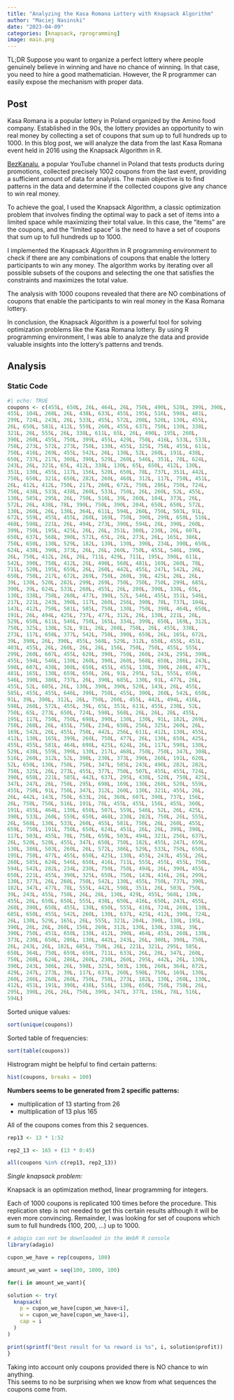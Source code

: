 ```yaml
---
title: "Analyzing the Kasa Romana Lottery with Knapsack Algorithm"
author: "Maciej Nasinski"
date: "2023-04-09"
categories: [knapsack, rprogramming]
image: main.png
---
```


TL;DR Suppose you want to organize a perfect lottery where people genuinely believe in winning and have no chance of winning. In that case, you need to hire a good mathematician. However, the R programmer can easily expose the mechanism with proper data.

## Post

Kasa Romana is a popular lottery in Poland organized by the Amino food company. Established in the 90s, the lottery provides an opportunity to win real money by collecting a set of coupons that sum up to full hundreds up to 1000. In this blog post, we will analyze the data from the last Kasa Romana event held in 2016 using the Knapsack Algorithm in R.

[BezKanalu](https://www.facebook.com/BezKanalu/), a popular YouTube channel in Poland that tests products during promotions, collected precisely 1002 coupons from the last event, providing a sufficient amount of data for analysis. The main objective is to find patterns in the data and determine if the collected coupons give any chance to win real money.

To achieve the goal, I used the Knapsack Algorithm, a classic optimization problem that involves finding the optimal way to pack a set of items into a limited space while maximizing their total value. In this case, the "items" are the coupons, and the "limited space" is the need to have a set of coupons that sum up to full hundreds up to 1000.

I implemented the Knapsack Algorithm in R programming environment to check if there are any combinations of coupons that enable the lottery participants to win any money. The algorithm works by iterating over all possible subsets of the coupons and selecting the one that satisfies the constraints and maximizes the total value.

The analysis with 1000 coupons revealed that there are NO combinations of coupons that enable the participants to win real money in the Kasa Romana lottery.

In conclusion, the Knapsack Algorithm is a powerful tool for solving optimization problems like the Kasa Romana lottery. By using R programming environment, I was able to analyze the data and provide valuable insights into the lottery's patterns and trends. 


## Analysis

### Static Code

```r
#| echo: TRUE
coupons <- c(455L, 650L, 26L, 464L, 26L, 750L, 490L, 520L, 399L, 390L, 750L, 
455L, 104L, 260L, 26L, 438L, 633L, 455L, 195L, 516L, 598L, 481L, 
299L, 724L, 243L, 26L, 533L, 455L, 572L, 208L, 520L, 130L, 455L, 
26L, 650L, 581L, 412L, 559L, 260L, 455L, 637L, 750L, 130L, 338L, 
321L, 26L, 555L, 26L, 338L, 611L, 65L, 26L, 490L, 195L, 260L, 
390L, 260L, 455L, 750L, 399L, 455L, 429L, 750L, 416L, 533L, 533L, 
750L, 273L, 572L, 273L, 750L, 130L, 455L, 325L, 750L, 455L, 611L, 
750L, 416L, 269L, 455L, 542L, 26L, 130L, 52L, 260L, 191L, 438L, 
650L, 737L, 217L, 308L, 390L, 529L, 260L, 546L, 351L, 78L, 624L, 
243L, 26L, 321L, 65L, 412L, 338L, 130L, 65L, 650L, 412L, 130L, 
351L, 130L, 455L, 117L, 156L, 520L, 650L, 78L, 737L, 351L, 442L, 
750L, 650L, 321L, 650L, 282L, 260L, 468L, 312L, 117L, 750L, 451L, 
26L, 412L, 412L, 750L, 217L, 260L, 672L, 750L, 286L, 750L, 724L, 
750L, 438L, 533L, 438L, 260L, 533L, 750L, 26L, 260L, 52L, 455L, 
130L, 585L, 295L, 26L, 750L, 516L, 39L, 260L, 104L, 373L, 26L, 
572L, 26L, 438L, 78L, 390L, 750L, 390L, 204L, 650L, 650L, 572L, 
130L, 260L, 26L, 130L, 364L, 611L, 594L, 260L, 750L, 503L, 91L, 
672L, 559L, 455L, 455L, 260L, 169L, 750L, 390L, 299L, 650L, 516L, 
468L, 598L, 221L, 26L, 494L, 273L, 390L, 594L, 26L, 390L, 260L, 
399L, 750L, 195L, 425L, 26L, 26L, 351L, 308L, 230L, 26L, 607L, 
650L, 637L, 568L, 390L, 572L, 65L, 26L, 273L, 26L, 165L, 386L, 
750L, 650L, 130L, 529L, 182L, 130L, 130L, 390L, 234L, 390L, 650L, 
624L, 438L, 390L, 373L, 26L, 26L, 260L, 750L, 455L, 546L, 390L, 
26L, 750L, 412L, 26L, 26L, 711L, 429L, 711L, 195L, 390L, 611L, 
542L, 390L, 750L, 412L, 26L, 490L, 568L, 481L, 169L, 260L, 78L, 
711L, 520L, 195L, 659L, 26L, 260L, 442L, 455L, 247L, 542L, 26L, 
650L, 750L, 217L, 672L, 269L, 750L, 260L, 39L, 425L, 26L, 26L, 
39L, 130L, 520L, 282L, 299L, 269L, 750L, 750L, 750L, 299L, 685L, 
390L, 39L, 624L, 533L, 260L, 455L, 26L, 208L, 390L, 338L, 65L, 
130L, 338L, 750L, 260L, 477L, 390L, 52L, 546L, 455L, 351L, 546L, 
217L, 221L, 243L, 390L, 117L, 260L, 256L, 390L, 78L, 737L, 104L, 
143L, 412L, 750L, 581L, 585L, 750L, 130L, 750L, 390L, 464L, 650L, 
191L, 26L, 494L, 425L, 737L, 477L, 312L, 26L, 130L, 221L, 26L, 
529L, 650L, 611L, 546L, 750L, 165L, 334L, 399L, 650L, 169L, 312L, 
750L, 325L, 130L, 52L, 91L, 26L, 260L, 750L, 26L, 455L, 338L, 
273L, 117L, 650L, 377L, 542L, 750L, 390L, 659L, 26L, 165L, 672L, 
39L, 390L, 26L, 390L, 455L, 568L, 529L, 312L, 650L, 455L, 451L, 
403L, 455L, 26L, 260L, 26L, 26L, 156L, 750L, 750L, 455L, 555L, 
299L, 260L, 607L, 455L, 620L, 390L, 750L, 260L, 243L, 295L, 390L, 
455L, 594L, 546L, 130L, 260L, 390L, 260L, 568L, 650L, 286L, 243L, 
598L, 607L, 438L, 308L, 650L, 455L, 455L, 130L, 390L, 260L, 477L, 
481L, 165L, 130L, 659L, 650L, 26L, 91L, 295L, 52L, 555L, 650L, 
546L, 390L, 386L, 737L, 26L, 390L, 685L, 130L, 91L, 477L, 26L, 
455L, 52L, 685L, 26L, 130L, 390L, 390L, 520L, 143L, 26L, 455L, 
585L, 455L, 455L, 646L, 390L, 750L, 455L, 390L, 260L, 542L, 650L, 
91L, 39L, 390L, 312L, 26L, 750L, 260L, 455L, 442L, 494L, 416L, 
598L, 260L, 572L, 455L, 39L, 65L, 351L, 611L, 455L, 230L, 52L, 
750L, 65L, 273L, 650L, 724L, 598L, 568L, 26L, 26L, 26L, 455L, 
195L, 117L, 750L, 750L, 698L, 390L, 130L, 130L, 91L, 182L, 269L, 
750L, 260L, 26L, 455L, 750L, 234L, 650L, 256L, 325L, 260L, 26L, 
169L, 542L, 26L, 455L, 750L, 442L, 256L, 611L, 412L, 130L, 455L, 
412L, 130L, 165L, 399L, 260L, 750L, 477L, 26L, 130L, 650L, 425L, 
455L, 455L, 581L, 464L, 698L, 425L, 624L, 26L, 117L, 598L, 130L, 
529L, 438L, 559L, 390L, 130L, 217L, 468L, 750L, 750L, 347L, 308L, 
516L, 260L, 312L, 52L, 390L, 230L, 373L, 390L, 260L, 191L, 620L, 
52L, 650L, 130L, 750L, 750L, 347L, 585L, 243L, 490L, 282L, 282L, 
750L, 325L, 26L, 273L, 455L, 377L, 750L, 507L, 455L, 455L, 724L, 
390L, 650L, 221L, 585L, 442L, 637L, 295L, 438L, 520L, 750L, 425L, 
347L, 247L, 26L, 750L, 295L, 698L, 169L, 130L, 260L, 520L, 559L, 
455L, 750L, 91L, 750L, 347L, 312L, 260L, 130L, 321L, 455L, 26L, 
26L, 442L, 143L, 750L, 633L, 26L, 360L, 607L, 390L, 737L, 156L, 
26L, 750L, 750L, 516L, 191L, 78L, 455L, 455L, 156L, 455L, 360L, 
191L, 455L, 464L, 130L, 650L, 507L, 559L, 546L, 52L, 26L, 425L, 
390L, 533L, 260L, 559L, 650L, 468L, 230L, 282L, 750L, 26L, 555L, 
26L, 568L, 130L, 533L, 260L, 455L, 581L, 750L, 26L, 260L, 455L, 
659L, 750L, 191L, 750L, 650L, 624L, 451L, 26L, 26L, 399L, 390L, 
117L, 503L, 455L, 78L, 750L, 659L, 503L, 494L, 321L, 256L, 637L, 
26L, 520L, 520L, 455L, 347L, 650L, 750L, 182L, 455L, 247L, 659L, 
130L, 386L, 503L, 260L, 26L, 572L, 386L, 529L, 533L, 750L, 650L, 
195L, 750L, 477L, 455L, 650L, 425L, 130L, 455L, 243L, 455L, 26L, 
260L, 585L, 624L, 546L, 650L, 416L, 711L, 555L, 455L, 455L, 750L, 
594L, 542L, 282L, 234L, 230L, 750L, 750L, 494L, 26L, 390L, 455L, 
650L, 221L, 455L, 390L, 325L, 650L, 750L, 143L, 416L, 26L, 299L, 
130L, 377L, 26L, 260L, 750L, 542L, 130L, 455L, 750L, 737L, 390L, 
182L, 347L, 477L, 78L, 555L, 442L, 598L, 351L, 26L, 503L, 750L, 
39L, 243L, 455L, 750L, 26L, 26L, 130L, 429L, 455L, 568L, 130L, 
455L, 26L, 650L, 650L, 555L, 438L, 650L, 416L, 650L, 243L, 455L, 
260L, 390L, 650L, 455L, 130L, 650L, 555L, 416L, 724L, 260L, 130L, 
685L, 650L, 455L, 542L, 260L, 130L, 637L, 425L, 412L, 390L, 724L, 
26L, 130L, 529L, 165L, 26L, 555L, 321L, 204L, 390L, 130L, 195L, 
390L, 26L, 26L, 260L, 156L, 260L, 312L, 130L, 130L, 338L, 39L, 
390L, 750L, 451L, 650L, 130L, 412L, 390L, 464L, 455L, 260L, 130L, 
373L, 230L, 650L, 286L, 130L, 442L, 243L, 26L, 308L, 390L, 750L, 
26L, 243L, 26L, 182L, 685L, 750L, 26L, 221L, 321L, 295L, 585L, 
650L, 364L, 750L, 659L, 650L, 711L, 633L, 26L, 26L, 347L, 260L, 
750L, 260L, 624L, 286L, 260L, 230L, 260L, 295L, 442L, 26L, 130L, 
390L, 243L, 386L, 26L, 598L, 325L, 503L, 130L, 260L, 364L, 672L, 
429L, 247L, 273L, 39L, 117L, 637L, 260L, 598L, 750L, 169L, 130L, 
260L, 286L, 260L, 260L, 750L, 750L, 273L, 182L, 130L, 260L, 130L, 
412L, 451L, 191L, 390L, 438L, 516L, 130L, 650L, 750L, 750L, 26L, 
295L, 390L, 26L, 26L, 750L, 390L, 347L, 377L, 156L, 78L, 516L, 
594L)
```

Sorted unique values:

```r
sort(unique(coupons))
```

Sorted table of frequencies:

```r
sort(table(coupons))
```

Histrogram might be helpful to find certain patterns:

```r
hist(coupons, breaks = 100)
```

**Numbers seems to be generated from 2 specific patterns:**

- multiplication of 13 starting from 26
- multiplication of 13 plus 165

All of the coupons comes from this 2 sequences.

```r
rep13 <- 13 * 1:52

rep2_13 <- 165 + (13 * 0:45)

all(coupons %in% c(rep13, rep2_13))
```

*Single knapsack problem:*

Knapsack is an optimization method, linear programming for integers.

Each of 1000 coupons is replicated 100 times before the procedure. This replication step is not needed to get this certain results although it will be even more convincing. Remainder, I was looking for set of coupons which sum to full hundreds (100, 200, ...) up to 1000.

```r
# adagio can not be downloaded in the WebR R console
library(adagio)

cupon_we_have = rep(coupons, 100)

amount_we_want = seq(100, 1000, 100)

for(i in amount_we_want){

solution <- try(
  knapsack(
    p = cupon_we_have[cupon_we_have<i], 
    w = cupon_we_have[cupon_we_have<i], 
    cap = i
  )
)

print(sprintf("Best result for %s reward is %s", i, solution$profit))
}
```

Taking into account only coupons provided there is NO chance to win anything.  
This seems to no be surprising when we know from what sequences the coupons come from.  

